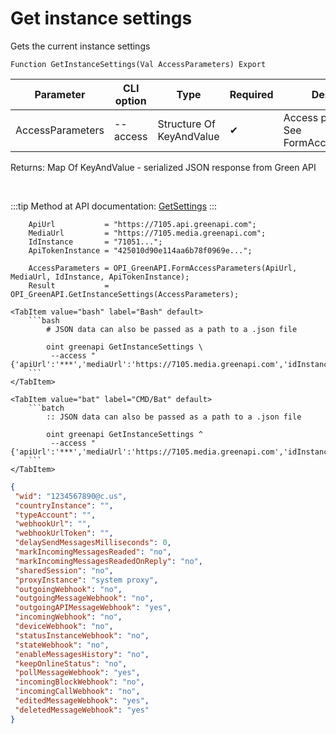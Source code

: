 ﻿---
sidebar_position: 3
description: Get instance settings and other functions to work with Green API in the Open Integration Package, a free open-source integration library for 1C:Enterprise 8, OneScript and CLI
keywords: [1C, 1С, 1С:Enterprise, 1С:Enterprise 8.3, API, Integration, Services, Exchange, OneScript, CLI, Green API]
---


# Get instance settings
 Gets the current instance settings



`Function GetInstanceSettings(Val AccessParameters) Export`

  | Parameter | CLI option | Type | Required | Description |
  |-|-|-|-|-|
  | AccessParameters | --access | Structure Of KeyAndValue | &#x2714; | Access parameters. See FormAccessParameters |

  
  Returns:  Map Of KeyAndValue - serialized JSON response from Green API

<br/>

:::tip
Method at API documentation: [GetSettings](https://green-api.com/docs/api/account/GetSettings/)
:::
<br/>


```bsl title="1C:Enterprise/OneScript code example"
    ApiUrl           = "https://7105.api.greenapi.com";
    MediaUrl         = "https://7105.media.greenapi.com";
    IdInstance       = "71051...";
    ApiTokenInstance = "425010d90e114aa6b78f0969e...";

    AccessParameters = OPI_GreenAPI.FormAccessParameters(ApiUrl, MediaUrl, IdInstance, ApiTokenInstance);
    Result           = OPI_GreenAPI.GetInstanceSettings(AccessParameters);
```
 

 <Tabs>
  
    <TabItem value="bash" label="Bash" default>
        ```bash
            # JSON data can also be passed as a path to a .json file
            
            oint greenapi GetInstanceSettings \
             --access "{'apiUrl':'***','mediaUrl':'https://7105.media.greenapi.com','idInstance':'7105187566','apiTokenInstance':'***'}"
        ```
    </TabItem>
  
    <TabItem value="bat" label="CMD/Bat" default>
        ```batch
            :: JSON data can also be passed as a path to a .json file
            
            oint greenapi GetInstanceSettings ^
             --access "{'apiUrl':'***','mediaUrl':'https://7105.media.greenapi.com','idInstance':'7105187566','apiTokenInstance':'***'}"
        ```
    </TabItem>
</Tabs>


```json title="Result"
{
 "wid": "1234567890@c.us",
 "countryInstance": "",
 "typeAccount": "",
 "webhookUrl": "",
 "webhookUrlToken": "",
 "delaySendMessagesMilliseconds": 0,
 "markIncomingMessagesReaded": "no",
 "markIncomingMessagesReadedOnReply": "no",
 "sharedSession": "no",
 "proxyInstance": "system proxy",
 "outgoingWebhook": "no",
 "outgoingMessageWebhook": "no",
 "outgoingAPIMessageWebhook": "yes",
 "incomingWebhook": "no",
 "deviceWebhook": "no",
 "statusInstanceWebhook": "no",
 "stateWebhook": "no",
 "enableMessagesHistory": "no",
 "keepOnlineStatus": "no",
 "pollMessageWebhook": "yes",
 "incomingBlockWebhook": "no",
 "incomingCallWebhook": "no",
 "editedMessageWebhook": "yes",
 "deletedMessageWebhook": "yes"
}
```
